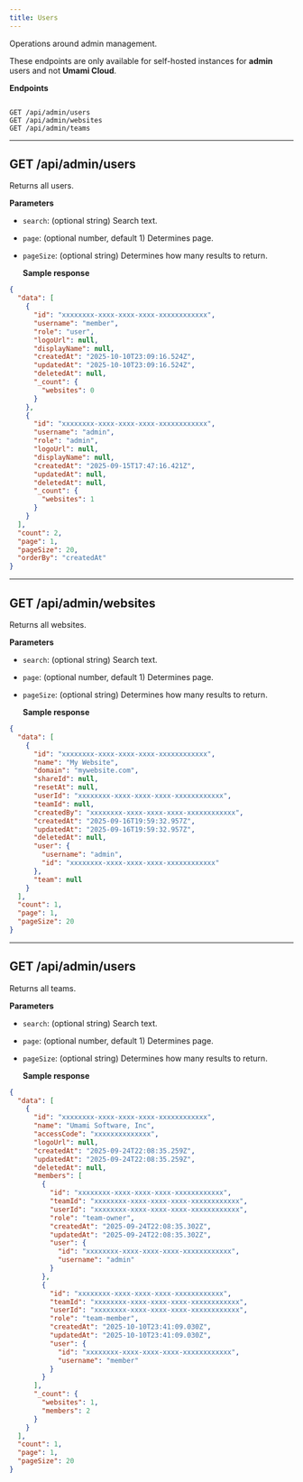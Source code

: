 ```yaml
---
title: Users
---
```


Operations around admin management.

These endpoints are only available for self-hosted instances for **admin** users and not **Umami Cloud**.

**Endpoints**

```text

GET /api/admin/users
GET /api/admin/websites
GET /api/admin/teams
```

---

## GET /api/admin/users

Returns all users.

**Parameters**

- `search`: (optional string) Search text.
- `page`: (optional number, default 1) Determines page.
- `pageSize`: (optional string) Determines how many results to return.

  **Sample response**

```json
{
  "data": [
    {
      "id": "xxxxxxxx-xxxx-xxxx-xxxx-xxxxxxxxxxxx",
      "username": "member",
      "role": "user",
      "logoUrl": null,
      "displayName": null,
      "createdAt": "2025-10-10T23:09:16.524Z",
      "updatedAt": "2025-10-10T23:09:16.524Z",
      "deletedAt": null,
      "_count": {
        "websites": 0
      }
    },
    {
      "id": "xxxxxxxx-xxxx-xxxx-xxxx-xxxxxxxxxxxx",
      "username": "admin",
      "role": "admin",
      "logoUrl": null,
      "displayName": null,
      "createdAt": "2025-09-15T17:47:16.421Z",
      "updatedAt": null,
      "deletedAt": null,
      "_count": {
        "websites": 1
      }
    }
  ],
  "count": 2,
  "page": 1,
  "pageSize": 20,
  "orderBy": "createdAt"
}
```

---

## GET /api/admin/websites

Returns all websites.

**Parameters**

- `search`: (optional string) Search text.
- `page`: (optional number, default 1) Determines page.
- `pageSize`: (optional string) Determines how many results to return.

  **Sample response**

```json
{
  "data": [
    {
      "id": "xxxxxxxx-xxxx-xxxx-xxxx-xxxxxxxxxxxx",
      "name": "My Website",
      "domain": "mywebsite.com",
      "shareId": null,
      "resetAt": null,
      "userId": "xxxxxxxx-xxxx-xxxx-xxxx-xxxxxxxxxxxx",
      "teamId": null,
      "createdBy": "xxxxxxxx-xxxx-xxxx-xxxx-xxxxxxxxxxxx",
      "createdAt": "2025-09-16T19:59:32.957Z",
      "updatedAt": "2025-09-16T19:59:32.957Z",
      "deletedAt": null,
      "user": {
        "username": "admin",
        "id": "xxxxxxxx-xxxx-xxxx-xxxx-xxxxxxxxxxxx"
      },
      "team": null
    }
  ],
  "count": 1,
  "page": 1,
  "pageSize": 20
}
```

---

## GET /api/admin/users

Returns all teams.

**Parameters**

- `search`: (optional string) Search text.
- `page`: (optional number, default 1) Determines page.
- `pageSize`: (optional string) Determines how many results to return.

  **Sample response**

```json
{
  "data": [
    {
      "id": "xxxxxxxx-xxxx-xxxx-xxxx-xxxxxxxxxxxx",
      "name": "Umami Software, Inc",
      "accessCode": "xxxxxxxxxxxxxx",
      "logoUrl": null,
      "createdAt": "2025-09-24T22:08:35.259Z",
      "updatedAt": "2025-09-24T22:08:35.259Z",
      "deletedAt": null,
      "members": [
        {
          "id": "xxxxxxxx-xxxx-xxxx-xxxx-xxxxxxxxxxxx",
          "teamId": "xxxxxxxx-xxxx-xxxx-xxxx-xxxxxxxxxxxx",
          "userId": "xxxxxxxx-xxxx-xxxx-xxxx-xxxxxxxxxxxx",
          "role": "team-owner",
          "createdAt": "2025-09-24T22:08:35.302Z",
          "updatedAt": "2025-09-24T22:08:35.302Z",
          "user": {
            "id": "xxxxxxxx-xxxx-xxxx-xxxx-xxxxxxxxxxxx",
            "username": "admin"
          }
        },
        {
          "id": "xxxxxxxx-xxxx-xxxx-xxxx-xxxxxxxxxxxx",
          "teamId": "xxxxxxxx-xxxx-xxxx-xxxx-xxxxxxxxxxxx",
          "userId": "xxxxxxxx-xxxx-xxxx-xxxx-xxxxxxxxxxxx",
          "role": "team-member",
          "createdAt": "2025-10-10T23:41:09.030Z",
          "updatedAt": "2025-10-10T23:41:09.030Z",
          "user": {
            "id": "xxxxxxxx-xxxx-xxxx-xxxx-xxxxxxxxxxxx",
            "username": "member"
          }
        }
      ],
      "_count": {
        "websites": 1,
        "members": 2
      }
    }
  ],
  "count": 1,
  "page": 1,
  "pageSize": 20
}
```
